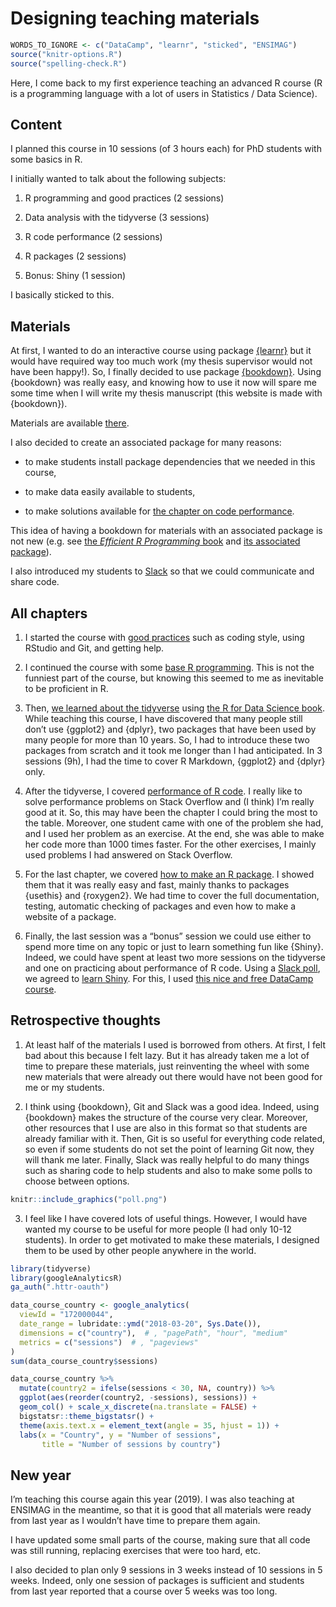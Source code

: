 # Designing teaching materials

```r
WORDS_TO_IGNORE <- c("DataCamp", "learnr", "sticked", "ENSIMAG")
source("knitr-options.R")
source("spelling-check.R")
```

Here, I come back to my first experience teaching an advanced R course (R is a programming language with a lot of users in Statistics / Data Science). 

## Content

I planned this course in 10 sessions (of 3 hours each) for PhD students with some basics in R.

I initially wanted to talk about the following subjects:

1. R programming and good practices (2 sessions)

2. Data analysis with the tidyverse (3 sessions)

3. R code performance (2 sessions)

4. R packages (2 sessions)

5. Bonus: Shiny (1 session)

I basically sticked to this.

## Materials

At first, I wanted to do an interactive course using package [{learnr}](https://rstudio.github.io/learnr/) but it would have required way too much work (my thesis supervisor would not have been happy!).
So, I finally decided to use package [{bookdown}](https://bookdown.org/yihui/bookdown/). Using {bookdown} was really easy, and knowing how to use it now will spare me some time when I will write my thesis manuscript (this website is made with {bookdown}).

Materials are available [there](https://privefl.github.io/advr38book/index.html).

I also decided to create an associated package for many reasons:

- to make students install package dependencies that we needed in this course,

- to make data easily available to students,

- to make solutions available for [the chapter on code performance](https://privefl.github.io/advr38book/performance.html).

This idea of having a bookdown for materials with an associated package is not new (e.g. see [the *Efficient R Programming* book](https://bookdown.org/csgillespie/efficientR/) and [its associated package](https://github.com/csgillespie/efficient)).

I also introduced my students to [Slack](https://slack.com) so that we could communicate and share code.

## All chapters

1. I started the course with [good practices](https://privefl.github.io/advr38book/good-practices.html) such as coding style, using RStudio and Git, and getting help.

2. I continued the course with some [base R programming](https://privefl.github.io/advr38book/r-programming.html). This is not the funniest part of the course, but knowing this seemed to me as inevitable to be proficient in R.

3. Then, [we learned about the tidyverse](https://privefl.github.io/advr38book/tidyverse.html) using [the R for Data Science book](http://r4ds.had.co.nz/). While teaching this course, I have discovered that many people still don't use {ggplot2} and {dplyr}, two packages that have been used by many people for more than 10 years. So, I had to introduce these two packages from scratch and it took me longer than I had anticipated. In 3 sessions (9h), I had the time to cover R Markdown, {ggplot2} and {dplyr} only.
    
4. After the tidyverse, I covered [performance of R code](https://privefl.github.io/advr38book/performance.html). I really like to solve performance problems on Stack Overflow and (I think) I'm really good at it. So, this may have been the chapter I could bring the most to the table. Moreover, one student came with one of the problem she had, and I used her problem as an exercise. At the end, she was able to make her code more than 1000 times faster. For the other exercises, I mainly used problems I had answered on Stack Overflow.

5. For the last chapter, we covered [how to make an R package](https://privefl.github.io/advr38book/packages.html). I showed them that it was really easy and fast, mainly thanks to packages {usethis} and {roxygen2}. We had time to cover the full documentation, testing, automatic checking of packages and even how to make a website of a package.

6. Finally, the last session was a "bonus" session we could use either to spend more time on any topic or just to learn something fun like {Shiny}. Indeed, we could have spent at least two more sessions on the tidyverse and one on practicing about performance of R code. 
Using a [Slack poll](https://simplepoll.rocks/), we agreed to [learn Shiny](https://privefl.github.io/advr38book/shiny.html). For this, I used [this nice and free DataCamp course](https://www.datacamp.com/courses/building-web-applications-in-r-with-shiny). 

## Retrospective thoughts

1. At least half of the materials I used is borrowed from others. At first, I felt bad about this because I felt lazy. But it has already taken me a lot of time to prepare these materials, just reinventing the wheel with some new materials that were already out there would have not been good for me or my students.

2. I think using {bookdown}, Git and Slack was a good idea. Indeed, using {bookdown} makes the structure of the course very clear. Moreover, other resources that I use are also in this format so that students are already familiar with it. Then, Git is so useful for everything code related, so even if some students do not set the point of learning Git now, they will thank me later. Finally, Slack was really helpful to do many things such as sharing code to help students and also to make some polls to choose between options.

```r
knitr::include_graphics("poll.png")
```


3. I feel like I have covered lots of useful things. However, I would have wanted my course to be useful for more people (I had only 10-12 students). In order to get motivated to make these materials, I designed them to be used by other people anywhere in the world.

```r
library(tidyverse)
library(googleAnalyticsR)
ga_auth(".httr-oauth")

data_course_country <- google_analytics(
  viewId = "172000044",
  date_range = lubridate::ymd("2018-03-20", Sys.Date()),
  dimensions = c("country"),  # , "pagePath", "hour", "medium"
  metrics = c("sessions")  # , "pageviews"
)
sum(data_course_country$sessions)

data_course_country %>%
  mutate(country2 = ifelse(sessions < 30, NA, country)) %>%
  ggplot(aes(reorder(country2, -sessions), sessions)) +
  geom_col() + scale_x_discrete(na.translate = FALSE) +
  bigstatsr::theme_bigstatsr() +
  theme(axis.text.x = element_text(angle = 35, hjust = 1)) + 
  labs(x = "Country", y = "Number of sessions", 
       title = "Number of sessions by country")
```

## New year

I'm teaching this course again this year (2019).
I was also teaching at ENSIMAG in the meantime, so that it is good that all materials were ready from last year as I wouldn't have time to prepare them again.

I have updated some small parts of the course, making sure that all code was still running, replacing exercises that were too hard, etc.

I also decided to plan only 9 sessions in 3 weeks instead of 10 sessions in 5 weeks. Indeed, only one session of packages is sufficient and students from last year reported that a course over 5 weeks was too long.

